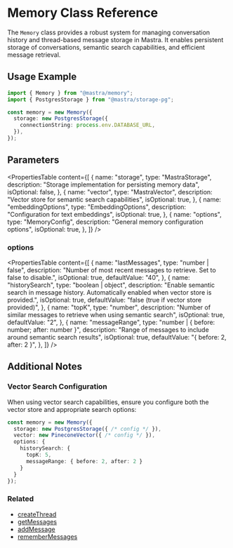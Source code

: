 # Memory Class Reference

The `Memory` class provides a robust system for managing conversation history and thread-based message storage in Mastra. It enables persistent storage of conversations, semantic search capabilities, and efficient message retrieval.

## Usage Example

```typescript
import { Memory } from "@mastra/memory";
import { PostgresStorage } from "@mastra/storage-pg";

const memory = new Memory({
  storage: new PostgresStorage({
    connectionString: process.env.DATABASE_URL,
  }),
});
```

## Parameters

<PropertiesTable
  content={[
    {
      name: "storage",
      type: "MastraStorage",
      description: "Storage implementation for persisting memory data",
      isOptional: false,
    },
    {
      name: "vector",
      type: "MastraVector",
      description: "Vector store for semantic search capabilities",
      isOptional: true,
    },
    {
      name: "embeddingOptions",
      type: "EmbeddingOptions",
      description: "Configuration for text embeddings",
      isOptional: true,
    },
    {
      name: "options",
      type: "MemoryConfig",
      description: "General memory configuration options",
      isOptional: true,
    },
  ]}
/>

### options

<PropertiesTable
  content={[
    {
      name: "lastMessages",
      type: "number | false",
      description: "Number of most recent messages to retrieve. Set to false to disable.",
      isOptional: true,
      defaultValue: "40",
    },
    {
      name: "historySearch",
      type: "boolean | object",
      description: "Enable semantic search in message history. Automatically enabled when vector store is provided.",
      isOptional: true,
      defaultValue: "false (true if vector store provided)",
    },
    {
      name: "topK",
      type: "number",
      description: "Number of similar messages to retrieve when using semantic search",
      isOptional: true,
      defaultValue: "2",
    },
    {
      name: "messageRange",
      type: "number | { before: number; after: number }",
      description: "Range of messages to include around semantic search results",
      isOptional: true,
      defaultValue: "{ before: 2, after: 2 }",
    },
  ]}
/>

## Additional Notes

### Vector Search Configuration

When using vector search capabilities, ensure you configure both the vector store and appropriate search options:

```typescript
const memory = new Memory({
  storage: new PostgresStorage({ /* config */ }),
  vector: new PineconeVector({ /* config */ }),
  options: {
    historySearch: {
      topK: 5,
      messageRange: { before: 2, after: 2 }
    }
  }
});
```

### Related

- [createThread](/docs/reference/memory/createThread.mdx)
- [getMessages](/docs/reference/memory/getMessages.mdx)
- [addMessage](/docs/reference/memory/addMessage.mdx)
- [rememberMessages](/docs/reference/memory/rememberMessages.mdx)
